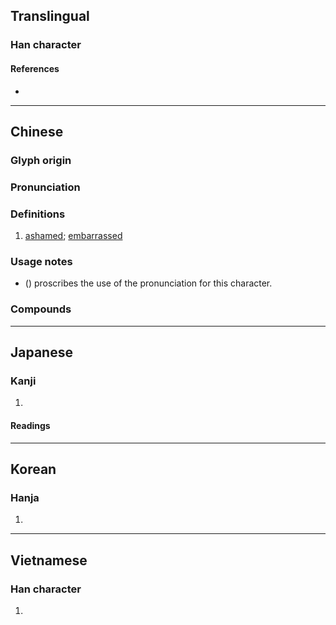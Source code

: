 {{also|惭}}
{{character info}}
==Translingual==

===Han character===
{{Han char|rn=61|rad=心|as=11|sn=14|four=92021|canj=PJJL|ids=⿰忄斬}}

====References====
* {{Han ref|kx=0398.400|dkj=11096|dj=0738.050|hdz=42344.200|uh=615A|ud=24922|bh=BA46|bd=47686}}

----

==Chinese==
{{zh-forms|s=惭}}

===Glyph origin===
{{Han etym}}
{{Han compound|斬|心|ls=psc|c1=p|c2=s|t2=heart}}

===Pronunciation===
{{zh-pron
|m=cán
|c=caam4
|mn=chhâm/twv:chhân
|mc=y
|oc=y
|cat=a
}}

===Definitions===
{{zh-hanzi}}

# [[ashamed]]; [[embarrassed]]

===Usage notes===
* ''{{w|Xiandai Hanyu Guifan Cidian}}'' ({{w2|zh|pref=《|现代汉语规范词典|suf=》}}) proscribes the use of the pronunciation {{m|cmn|cǎn}} for this character.

===Compounds===
{{zh-der|慚惶|慚皺|慚感|大言不慚|慚赧|慚色|慚沮|慚愧無地|慚悚|慚恩|慚恨|慚恧|慚怍|慚德|慚愧|慚鳧企鶴|滿面羞慚|林慚澗愧|燕妒鶯慚|羞慚|自慚形穢|衾影無慚}}

----

==Japanese==

===Kanji===
{{ja-kanji|grade=|rs=心11}}

# {{rfdef|ja|sort=心11}}

====Readings====
{{ja-readings
|goon=ざん<ざん<ざむ
|kanon=さん<さん<さむ
|kun=はじ-<はぢ-, は-じる<は-ぢる
}}

----

==Korean==

===Hanja===
{{ko-hanja|hangeul=참|eumhun=|rv=cham|mr=ch'am|y=cham}}

# {{rfdef|ko|sort=心11}}

----

==Vietnamese==

===Han character===
{{vi-hantu|[[tàm]], [[tuồm]], [[tam]], [[tom]], [[tùm]]|rs=心11}}

# {{rfdef|vi|sort=心11}}